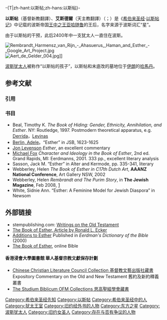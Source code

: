 -{T|zh-hant:以斯帖;zh-hans:以斯帖}-{{Infobox Monarch|royal|consort
|name = 以斯帖
|title = 波斯王后
|spouse = [[亚哈随鲁|亚哈随鲁]]
}} 

'''以斯帖'''（基督新教翻譯）、'''艾斯德爾'''（天主教翻譯）（{{lang-en|'''Esther'''}}；{{lang-he|'''{{Hebrew|אֶסְתֵּר}}'''}}）是《[[希伯来圣经|希伯来圣经]]·[[以斯帖记|以斯帖记]]》中记载的波斯帝国[[王中之王|王中之王]][[亚哈随鲁|亚哈随鲁]]的王后，名字来源于波斯词汇“星”。 

由于以斯帖的干预，此后2400年中一支犹太人一直住在波斯。

[[File:Rembrandt_Harmensz_van_Rijn_-_Ahasuerus,_Haman_and_Esther_-_Google_Art_Project.jpg|thumb]]
[[File:Aert_de_Gelder_004.jpg|thumb]]]] 

[[波斯犹太人|波斯犹太人]]被称作“以斯帖的孩子”，以斯帖和末底改的墓地位于[[伊朗|伊朗]]的[[哈馬丹|哈馬丹]]。

== 参考文献 ==
=== 引用 ===
{{Reflist}}

=== 书目 ===
* Beal, Timothy K. ''The Book of Hiding: Gender, Ethnicity, Annihilation, and Esther''. NY: Routledge, 1997. Postmodern theoretical apparatus, e.g. [[Derrida|Derrida]]，[[Levinas|Levinas]]
* [[Berlin,_Adele|Berlin, Adele]]。“Esther” in JSB, 1623-1625
* [[Jon_Levenson|Jon Levenson]] ''Esther'', an excellent commentary
* [[Michael_Fox|Michael Fox]] ''Character and Ideology in the Book of Esther'', 2nd ed. Grand Rapids, MI: Eerdmanns, 2001. 333 pp., excellent literary analysis
* Sasson, Jack M. “Esther” in Alter and Kermode, pp. 335-341, literary
* Webberley, Helen ''The Book of Esther in C17th Dutch Art'', '''AAANZ National Conference''', Art Gallery NSW, 2002
* Webberley, Helen ''Rembrandt and The Purim Story'', in '''The Jewish Magazine''', Feb 2008, [http://www.jewishmag.com/121mag/rembrandt-purim-art/rembrandt-purim-art.htm]{{Wayback|url=http://www.jewishmag.com/121mag/rembrandt-purim-art/rembrandt-purim-art.htm |date=20090310064439 }} 
* White, Sidnie Ann. “Esther: A Feminine Model for Jewish Diaspora” in Newsom

== 外部链接 ==
{{Commonscat|Esther}}
* stempublishing.com: [https://web.archive.org/web/20090101085549/http://www.stempublishing.com/index/bybook-ot.html#esther Writings on the Old Testament]
* [https://web.archive.org/web/20090122081322/http://www.ronaldecker.com/estherpage.htm The Book of Esther, Article by Ronald L. Ecker]
* [http://digitalcommons.unl.edu/classicsfacpub/53/  Additions to Esther]{{Wayback|url=http://digitalcommons.unl.edu/classicsfacpub/53/ |date=20071206134007 }} Published in ''Eerdman's Dictionary of the Bible'' (2000)
* [http://www.biblegateway.com/quicksearch/?quicksearch=esther&qs_version=31 The Book of Esther]{{Wayback|url=http://www.biblegateway.com/quicksearch/?quicksearch=esther&qs_version=31 |date=20090115212352 }}, online Bible

====香港浸會大學圖書館 華人基督宗教文獻保存計劃====
* [http://lib-nt2.hkbu.edu.hk/sca_fb/org/bhk01_cclc.html Chinese Christian Literature Council Collection 基督教文藝出版社藏書]{{Wayback|url=http://lib-nt2.hkbu.edu.hk/sca_fb/org/bhk01_cclc.html |date=20180704093236 }} Expository Commentary on the Old and New Testament 舊約及新約釋義叢書
* [http://lib-nt2.hkbu.edu.hk/sca_fb/org/bhk05_sbofm_2.html The Studium Biblicum OFM Collections 思高聖經學會藏書]{{Wayback|url=http://lib-nt2.hkbu.edu.hk/sca_fb/org/bhk05_sbofm_2.html |date=20180705092952 }}


{{Authority control}}
[[Category:希伯来圣经先知|Category:希伯来圣经先知]]
[[Category:以斯帖|Category:以斯帖]]
[[Category:希伯来圣经中的人|Category:希伯来圣经中的人]]
[[Category:犹太王室|Category:犹太王室]]
[[Category:旧约经外书的人物|Category:旧约经外书的人物]]
[[Category:东方之星|Category:东方之星]]
[[Category:波斯犹太人|Category:波斯犹太人]]
[[Category:旧约女圣人|Category:旧约女圣人]]
[[Category:存在与否有争议的人物|Category:存在与否有争议的人物]]